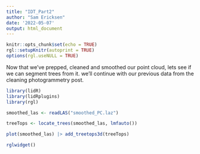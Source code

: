 ```yaml
---
title: "IDT_Part2"
author: "Sam Ericksen"
date: '2022-05-07'
output: html_document
---
```


```r
knitr::opts_chunk$set(echo = TRUE)
rgl::setupKnitr(autoprint = TRUE)
options(rgl.useNULL = TRUE)
```

Now that we've prepped, cleaned and smoothed our point cloud, lets see if we can segment trees from it. we'll continue with our previous data from the cleaning photogrammetry post.

```r
library(lidR)
library(lidRplugins)
library(rgl)
```

```r
smoothed_las <- readLAS("smoothed_PC.laz")

treeTops <- locate_trees(smoothed_las, lmfauto())

plot(smoothed_las) |> add_treetops3d(treeTops)

rglwidget()
```

